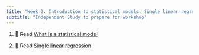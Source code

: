 ```yaml
---
title: "Week 2: Introduction to statistical models: Single linear regression"
subtitle: "Independent Study to prepare for workshop"
---
```


1. 📖 Read [What is a statistical model](https://3mmarand.github.io/comp4biosci/what_statistical_model.html)

2. 📖 Read [Single linear regression](https://3mmarand.github.io/comp4biosci/single_linear_regression.html)




